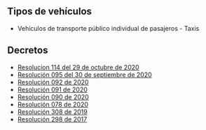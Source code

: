 ## Tipos de vehículos

- Vehículos de transporte público individual de pasajeros - Taxis

## Decretos

- [Resolucion 114 del 29 de octubre de 2020](https://manizales.gov.co/wp-content/uploads/Resolucion-114-2020-Modifica-Resolucion-095-2020.pdf)
- [Resolución 095 del 30 de septiembre de 2020](https://manizales.gov.co/wp-content/uploads/documentos_tramites_31760-2020_1601503389785_RESOLUCION-095-del-30-de-septiembre-de-2020-MEDIDAS-TRANSPORTE-PUBLICO-AISLAMIENTO-SELECTIVO-MES-DE-OCTUBRE.pdf)
- [Resolución 092 de 2020](/manizales/resolucion-092-de-2020.pdf)
- [Resolución 091 de 2020](https://manizales.gov.co/wp-content/uploads/documentos_tramites_29384-2020_1600199886834_RESOLUCION-091-DE-2020-MODIFICA-LA-RESOLUCION-090-DE-2020-MEDIDAS-DE-TRANSPORTE-PUBLICO.pdf)
- [Resolución 090 de 2020](https://manizales.gov.co/wp-content/uploads/documentos_tramites_29275-2020_1600183997152_Resolucion-090-2020-Prorroga-Vigencia-Resolucion-078-y-se-modifica-parcialmente-un-acto-administrativo-1.pdf)
- [Resolución 078 de 2020](https://manizales.gov.co/wp-content/uploads/documentos_tramites_26957-2020_1598878256204_RESOLUCION-078-DE-2020-Medidas-Transporte-Publico-COVID19-AISLAMIENTO-SELECTIVO.pdf)
- [Resolución 308 de 2019](/manizales/resolucion-308-de-2019.pdf)
- [Resolución 298 de 2017]()

